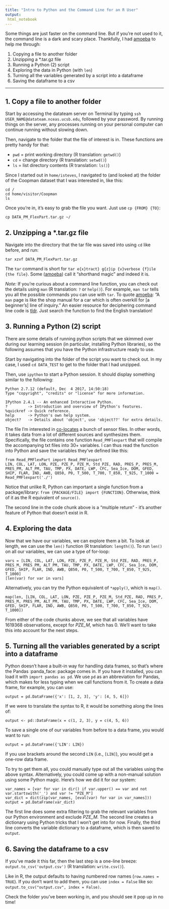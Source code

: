 ```yaml
---
title: "Intro to Python and the Command Line for an R User"
output:
 html_notebook
---
```


Some things are just faster on the command line. But if you're not used to it, the command line is a dark and scary place.  Thankfully, I had [amoeba](https://github.com/amoeba) to help me through:

1. Copying a file to another folder
2. Unzipping a *.tar.gz file
3. Running a Python (2) script
4. Exploring the data in Python (with `len`)
5. Turning all the variables generated by a script into a dataframe
6. Saving the dataframe to a csv

***

## 1. Copy a file to another folder

Start by accessing the datateam server on Terminal by typing `ssh USER_NAME@datateam.nceas.ucsb.edu`, followed by your password. By running things on the server, any processes running on your personal computer can continue running without slowing down.

Then, navigate to the folder that the file of interest is in. These functions are pretty handy for that:

- `pwd` = print working directory (R translation: `getwd()`)
- `cd` = change directory (R translation: `setwd()`)
- `ls` = list directory contents (R translation: `ls()`)

Since I started out in `home/isteves`, I navigated to (and looked at) the folder of the Coopman dataset that I was interested in, like this:

```
cd /
cd home/visitor/Coopman
ls
```

Once you're in, it's easy to grab the file you want. Just use `cp {FROM} {TO}`:

```
cp DATA_PM_FlexPart.tar.gz ~/
```

## 2. Unzipping a *.tar.gz file

Navigate into the directory that the tar file was saved into using `cd` like before, and run:

```
tar xzvf DATA_PM_FlexPart.tar.gz
```

The `tar` command is short for `tar e{x}tract} g{z}ip {v}verbose {f}ile {the file}`. Some ([amoeba](https://github.com/amoeba)) call it "shorthand magic" and indeed it is.

*Note:* If you're curious about a command line function, you can check out the details using `man` (R translation: `?` or `help()`). For example, `man tar` tells you all the possible commands you can use with `tar`. To quote [amoeba](https://github.com/amoeba): "A `man` page is like the shop manual for a car which is often overkill for [a beginner's] line of inquiry." An easier resource for deciphering command line code is [tldr](https://tldr.ostera.io/). Just search the function to find the English translation!

## 3. Running a Python (2) script

There are some details of running python scripts that we skimmed over during our learning session (in particular, installing Python libraries), so the following assumes that you have the Python infrastructure ready to use.

Start by navigating into the folder of the script you want to check out. In my case, I used `cd DATA_TEST` to get to the folder that I had unzipped.

Then, use `ipython` to start a Python session. It should display something similar to the following:
```
Python 2.7.12 (default, Dec  4 2017, 14:50:18) 
Type "copyright", "credits" or "license" for more information.

IPython 2.4.1 -- An enhanced Interactive Python.
?         -> Introduction and overview of IPython's features.
%quickref -> Quick reference.
help      -> Python's own help system.
object?   -> Details about 'object', use 'object??' for extra details.
```

The file I'm interested in [co-locates](https://en.wikipedia.org/wiki/Collocation_(remote_sensing)) a bunch of sensor files. In other words, it takes data from a lot of different sources and synthesizes them. Specifically, the file contains one function `Read_PMFlexpart` that will compile the accompanying txt files into 30+ variables.  I can thus read the function into Python and save the variables they've defined like this:

```
from Read_PMFlexPart import Read_PMFlexpart
LIN, COL, LAT, LON, PZE, PZE_P, PZE_M, Std_PZE, RAD, PRES_P, PRES_M, PRES_PM, ALT_PM, TAU, TMP, PX, DATE, LWP, CFC, Sea_Ice, DOM, GFED, SHIP, FLAR, IND, AWB, Q850, P0, T_500, T_700, T_850, T_925, T_1000 = Read_PMFlexpart('./')
```

Notice that unlike R, Python can important a single function from a package/library: `from {PACKAGE/FILE} import {FUNCTION}`.  Otherwise, think of it as the R equivalent of `source()`.  

The second line in the code chunk above is a "multiple return" - it's another feature of Python that doesn't exist in R.

## 4. Exploring the data

Now that we have our variables, we can explore them a bit. To look at length, we can use the `len()` function (R translation: `length()`). To run `len()` on all our variables, we can use a type of for-loop:

```
vars = [LIN, COL, LAT, LON, PZE, PZE_P, PZE_M, Std_PZE, RAD, PRES_P, PRES_M, PRES_PM, ALT_PM, TAU, TMP, PX, DATE, LWP, CFC, Sea_Ice, DOM, GFED, SHIP, FLAR, IND, AWB, Q850, P0, T_500, T_700, T_850, T_925, T_1000]
[len(var) for var in vars]
```

Alternatively, you can try the Python equivalent of `*apply()`, which is `map()`.

```
map(len, [LIN, COL, LAT, LON, PZE, PZE_P, PZE_M, Std_PZE, RAD, PRES_P, PRES_M, PRES_PM, ALT_PM, TAU, TMP, PX, DATE, LWP, CFC, Sea_Ice, DOM, GFED, SHIP, FLAR, IND, AWB, Q850, P0, T_500, T_700, T_850, T_925, T_1000])
```

From either of the code chunks above, we see that all variables have 1619368 observations, except for *PZE_M*, which has 0. We'll want to take this into account for the next steps.

## 5. Turning all the variables generated by a script into a dataframe

Python doesn't have a built-in way for handling data frames, so that's where the Pandas :panda_face: package comes in. If you have it installed, you can load it with `import pandas as pd`. We use `pd` as an abbreviation for Pandas, which makes for less typing when we call functions from it.  To create a data frame, for example, you can use:

```
output = pd.DataFrame({'x': [1, 2, 3], 'y': [4, 5, 6]})
```

If we were to translate the syntax to R, it would be something along the lines of:

```
output <- pd::DataFrame(x = c(1, 2, 3), y = c(4, 5, 6))
```

To save a single one of our variables from before to a data frame, you would want to run:

```
output = pd.DataFrame({'LIN': LIN})
```

If you use brackets around the second `LIN` (i.e., `[LIN]`), you would get a one-row data frame. 

To try to get them all, you could manually type out all the variables using the above syntax. Alternatively, you could come up with a non-manual solution using some Python magic. Here's how we did it for our system:

```
var_names = [var for var in dir() if var.upper() == var and not var.startswith('_') and var != "PZE_M"]
var_dict = dict(zip(var_names, [eval(var) for var in var_names]))
output = pd.DataFrame(var_dict)
```

The first line does some extra filtering to grab the relevant variables from our Python environment and exclude *PZE_M*. The second line creates a dictionary using Python tricks that I won't get into for now. Finally, the third line converts the variable dictionary to a dataframe, which is then saved to `output`.

## 6. Saving the dataframe to a csv

If you've made it this far, then the last step is a one-line breeze: `output.to_csv('output.csv')` (R translation: `write.csv()`).

Like in R, the output defaults to having numbered row names (`row.names = TRUE`). If you don't want to add them, you can use `index = False` like so: `output.to_csv("output.csv", index = False)`.

Check the folder you've been working in, and you should see it pop up in no time!
